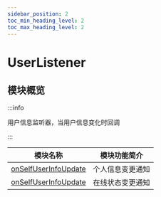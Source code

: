 ```yaml
---
sidebar_position: 2
toc_min_heading_level: 2
toc_max_heading_level: 2
---
```


# UserListener

## 模块概览

:::info

用户信息监听器，当用户信息变化时回调

:::

| 模块名称                                                            | 模块功能简介     |
| ------------------------------------------------------------------- | ---------------- |
| [onSelfUserInfoUpdate](docs/sdks/callback/onSelfUserInfoUpdate.mdx) | 个人信息变更通知 |
| [onSelfUserInfoUpdate](docs/sdks/callback/onUserStatusChanged.mdx)  | 在线状态变更通知 |
